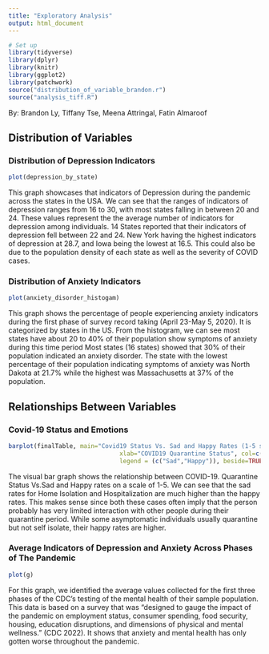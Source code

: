 ```yaml
---
title: "Exploratory Analysis"
output: html_document
---
```


```r
# Set up
library(tidyverse)
library(dplyr)
library(knitr)
library(ggplot2)
library(patchwork)
source("distribution_of_variable_brandon.r")
source("analysis_tiff.R")
```
By: Brandon Ly, Tiffany Tse, Meena Attringal, Fatin Almaroof

## Distribution of Variables

### Distribution of Depression Indicators
```r
plot(depression_by_state)

```

This graph showcases that indicators of Depression during the pandemic across the states in the USA. We can see that the ranges of indicators of depression ranges from 16 to 30, with most states falling in between 20 and 24. These values represent the the average number of indicators for depression among individuals. 14 States reported that their indicators of depression fell between 22 and 24. New York having the highest indicators of depression at 28.7, and Iowa being the lowest at 16.5. This could also be due to the population density of each state as well as the severity of COVID cases. 

### Distribution of Anxiety Indicators
```r
plot(anxiety_disorder_histogam)
```

This graph shows the percentage of people experiencing anxiety indicators during the first phase of survey record taking (April 23-May 5, 2020). It is categorized by states in the US. From the histogram, we can see most states have about 20 to 40% of their population show symptoms of anxiety during this time period Most states (16 states) showed that 30% of their population indicated an anxiety disorder. The state with the lowest percentage of their population indicating symptoms of anxiety was  North Dakota at 21.7% while the highest was Massachusetts at 37% of the population.

## Relationships Between Variables

### Covid-19 Status and Emotions
```r
barplot(finalTable, main="Covid19 Status Vs. Sad and Happy Rates (1-5 scale)",
                               xlab="COVID19 Quarantine Status", col=c("darkblue","chocolate3"),
                               legend = (c("Sad","Happy")), beside=TRUE, ylim = c(0,5))
```

The visual bar graph shows the relationship between COVID-19. Quarantine Status Vs.Sad and Happy rates on a scale of 1-5. We can see that the sad rates for Home Isolation and Hospitalization are much higher than the happy rates. This makes sense since both these cases often imply that the person probably has very limited interaction with other people during their quarantine period. While some asymptomatic individuals usually quarantine but not self isolate, their happy rates are higher. 

### Average Indicators of Depression and Anxiety Across Phases of The Pandemic
```r
plot(g)
```

For this graph, we identified the average values collected for the first three phases of the CDC's testing of the mental health of their sample population. This data is based on a survey that was "designed to gauge the impact of the pandemic on employment status, consumer spending, food security, housing, education disruptions, and dimensions of physical and mental wellness." (CDC 2022). It shows that anxiety and mental health has only gotten worse throughout the pandemic.


